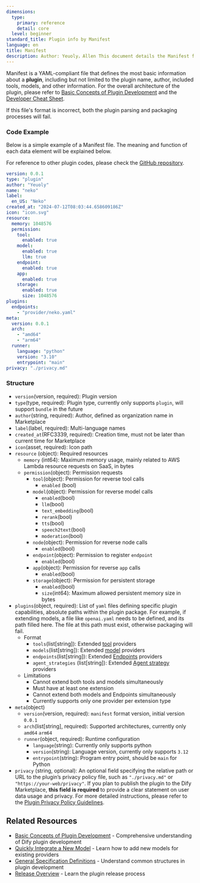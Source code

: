 ```yaml
---
dimensions:
  type:
    primary: reference
    detail: core
  level: beginner
standard_title: Plugin info by Manifest
language: en
title: Manifest
description: Author: Yeuoly，Allen This document details the Manifest file in Dify plugins, a YAML file defining the basic information of a plugin. It includes a complete code example and detailed structure explanation, covering configuration aspects like plugin version, type, author, name, resource usage, permission requests, feature definitions, and runtime.
---
```


Manifest is a YAML-compliant file that defines the most basic information about a **plugin**, including but not limited to the plugin name, author, included tools, models, and other information. For the overall architecture of the plugin, please refer to [Basic Concepts of Plugin Development](/plugin_dev_en/0111-getting-started-dify-plugin.en) and the [Developer Cheat Sheet](/plugin_dev_en/0131-cheatsheet.en).

If this file's format is incorrect, both the plugin parsing and packaging processes will fail.

### Code Example

Below is a simple example of a Manifest file. The meaning and function of each data element will be explained below.

For reference to other plugin codes, please check the [GitHub repository](https://github.com/langgenius/dify-plugin-sdks/tree/main/python/examples).

```yaml
version: 0.0.1
type: "plugin"
author: "Yeuoly"
name: "neko"
label:
  en_US: "Neko"
created_at: "2024-07-12T08:03:44.658609186Z"
icon: "icon.svg"
resource:
  memory: 1048576
  permission:
    tool:
      enabled: true
    model:
      enabled: true
      llm: true
    endpoint:
      enabled: true
    app:
      enabled: true
    storage: 
      enabled: true
      size: 1048576
plugins:
  endpoints:
    - "provider/neko.yaml"
meta:
  version: 0.0.1
  arch:
    - "amd64"
    - "arm64"
  runner:
    language: "python"
    version: "3.10"
    entrypoint: "main"
privacy: "./privacy.md"
```

### Structure

*   `version`(version, required): Plugin version
*   `type`(type, required): Plugin type, currently only supports `plugin`, will support `bundle` in the future
*   `author`(string, required): Author, defined as organization name in Marketplace
*   `label`(label, required): Multi-language names
*   `created_at`(RFC3339, required): Creation time, must not be later than current time for Marketplace
*   `icon`(asset, required): Icon path
*   `resource` (object): Required resources
    *   `memory` (int64): Maximum memory usage, mainly related to AWS Lambda resource requests on SaaS, in bytes
    *   `permission`(object): Permission requests
        *   `tool`(object): Permission for reverse tool calls
            *   `enabled` (bool)
        *   `model`(object): Permission for reverse model calls
            *   `enabled`(bool)
            *   `llm`(bool)
            *   `text_embedding`(bool)
            *   `rerank`(bool)
            *   `tts`(bool)
            *   `speech2text`(bool)
            *   `moderation`(bool)
        *   `node`(object): Permission for reverse node calls
            *   `enabled`(bool)
        *   `endpoint`(object): Permission to register `endpoint`
            *   `enabled`(bool)
        *   `app`(object): Permission for reverse `app` calls
            *   `enabled`(bool)
        *   `storage`(object): Permission for persistent storage
            *   `enabled`(bool)
            *   `size`(int64): Maximum allowed persistent memory size in bytes
*   `plugins`(object, required): List of `yaml` files defining specific plugin capabilities, absolute paths within the plugin package. For example, if extending models, a file like `openai.yaml` needs to be defined, and its path filled here. The file at this path must exist, otherwise packaging will fail.
    *   Format
        *   `tools`(list\[string]): Extended [tool](/plugin_dev_en/0222-tool-plugin.en) providers
        *   `models`(list\[string]): Extended [model](/plugin_dev_en/0131-model-plugin-introduction.en) providers
        *   `endpoints`(list\[string]): Extended [Endpoints](/plugin_dev_en/0432-endpoint.en) providers
        *   `agent_strategies` (list\[string]): Extended [Agent strategy](/plugin_dev_en/9433-agent-strategy-plugin.en) providers
    *   Limitations
        *   Cannot extend both tools and models simultaneously
        *   Must have at least one extension
        *   Cannot extend both models and Endpoints simultaneously
        *   Currently supports only one provider per extension type
*   `meta`(object)
    *   `version`(version, required): `manifest` format version, initial version `0.0.1`
    *   `arch`(list\[string], required): Supported architectures, currently only `amd64` `arm64`
    *   `runner`(object, required): Runtime configuration
        *   `language`(string): Currently only supports python
        *   `version`(string): Language version, currently only supports `3.12`
        *   `entrypoint`(string): Program entry point, should be `main` for Python
*   `privacy` (string, optional): An optional field specifying the relative path or URL to the plugin’s privacy policy file, such as `"./privacy.md"` or `"https://your-web/privacy"`. If you plan to publish the plugin to the Dify Marketplace, **this field is required** to provide a clear statement on user data usage and privacy. For more detailed instructions, please refer to the [Plugin Privacy Policy Guidelines](/plugin_dev_en/0312-privacy-protection-guidelines.en).

## Related Resources

-   [Basic Concepts of Plugin Development](/plugin_dev_en/0111-getting-started-dify-plugin.en) - Comprehensive understanding of Dify plugin development
-   [Quickly Integrate a New Model](/plugin_dev_en/0211-getting-started-new-model.en) - Learn how to add new models for existing providers
-   [General Specification Definitions](/plugin_dev_en/0411-general-specifications.en) - Understand common structures in plugin development
-   [Release Overview](/plugin_dev_en/0321-release-overview.en) - Learn the plugin release process